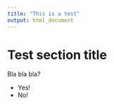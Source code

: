 ```yaml
---
title: "This is a test"
output: html_document
---
```


# Test section title

Bla bla bla?

 * Yes!
 * No!
